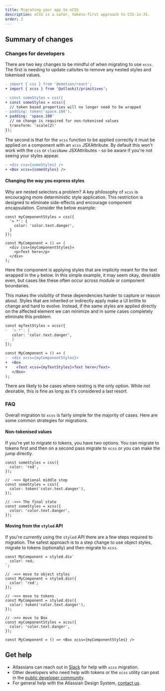 ```yaml
---
title: Migrating your app to xCSS
description: xCSS is a safer, tokens-first approach to CSS-in-JS.
order: 2
---
```


## Summary of changes

### Changes for developers

There are two key changes to be mindful of when migrating to use `xcss`.
The first is needing to update callsites to remove any nested styles and
tokenised values.

```diff
- import { css } from '@emotion/react';
+ import { xcss } from '@atlaskit/primitives';

- const someStyles = css({
+ const someStyles = xcss({
  // token based properties will no longer need to be wrapped
- padding: token('space.100'),
+ padding: 'space.100'
  // no change is required for non-tokenised values
  transform: 'scale(2)'
});
```

The second is that for the `xcss` function to be applied correctly it must be applied on a
component with an `xcss` JSXAttribute. By default this won't work with the `css` or `className`
JSXAttributes - so be aware if you're not seeing your styles appear.

```diff
- <div css={someStyles} />
+ <Box xcss={someStyles} />
```


#### Changing the way you express styles

Why are nested selectors a problem? A key philosophy of `xcss` is encouraging more deterministic style application. This restriction is designed to eliminate side-effects and
encourage component encapsulation. Consider the below example:

```tsx
const myComponentStyles = css({
  '> *': {
    color: 'color.text.danger',
  }
});

const MyComponent = () => (
  <div css={myComponentStyles}>
    <p>Text here</p>
  </div>
);
```

Here the component is applying styles that are implicity meant for the text wrapped in the `p` below.
In this simple example, it may seem okay, desirable even, but cases like these often occur across module or component boundaries.

This makes the visibility of these dependencies harder to capture or reason about.
Styles that are inherited or indirectly apply make a UI brittle to change and hard to evolve.
Instead, if the same styles are applied directly on the affected element we can minimize and in some cases completely eliminate this problem.

```diff
const myTextStyles = xcss({
-  '> *': {
   color: 'color.text.danger',
-  }
});

const MyComponent = () => (
-  <div xcss={myComponentStyles}>
+  <Box
+    <Text xcss={myTextStyles}>Text here</Text>
   </Box>
);
```

There are likely to be cases where nesting is the only option. While not desirable, this is fine as long as it's considered
a last resort.

### FAQ

Overall migration to `xcss` is fairly simple for the majority of cases. Here are some common strategies for migrations.

#### Non-tokenised values

If you're yet to migrate to tokens, you have two options. You can migrate to tokens first and then on a second pass
migrate to `xcss` or you can make the jump directly.

```tsx
const someStyles = css({
  color: 'red',
});

// ->>> Optional middle step
const someStyles = css({
  color: token('color.text.danger'),
});

// ->>> The final state
const someStyles = xcss({
  color: 'color.text.danger',
});
```

#### Moving from the `styled` API

If you're currently using the `styled` API there are a few steps required to migration.
The safest approach is to a step change to use object styles, migrate to tokens (optionally)
and then migrate to `xcss`.

```tsx
const MyComponent = styled.div`
  color: red;
`;

// ->>> move to object styles
const MyComponent = styled.div({
  color: 'red';
});

// ->>> move to tokens
const MyComponent = styled.div({
  color: token('color.text.danger'),
});

// ->>> move to Box
const myComponentStyles = xcss({
  color: 'color.text.danger',
});

const MyComponent = () => <Box xcss={myComponentStyles} />
```


## Get help

* Atlassians can reach out in [Slack](slack://channel?team=TFCUTJ0G5&id=CFJ9DU39U) for help with `xcss` migration.
* Other developers who need help with tokens or the `xcss` utility can post in the [public developer community](https://community.developer.atlassian.com/).
* For general help with the Atlassian Design System, [contact us](/resources/contact-us).
